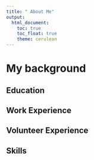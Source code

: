 ```yaml
---
title: " About Me"
output: 
  html_document:
    toc: true
    toc_float: true
    theme: cerulean
---
```


# My background


## Education



## Work Experience 


## Volunteer Experience 



## Skills 
